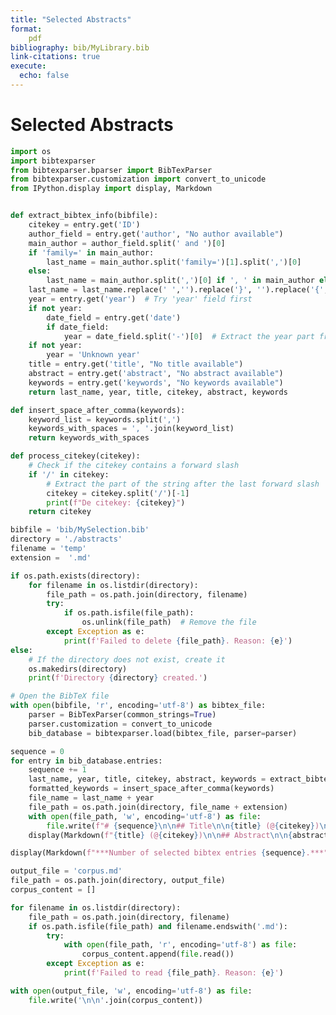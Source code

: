 ```yaml
---
title: "Selected Abstracts"
format:
    pdf
bibliography: bib/MyLibrary.bib
link-citations: true
execute:
  echo: false
---
```

# Selected Abstracts

<!-- excluded: conference paper
**WS1 A knowledge-intensive adaptive business process management framework
-->

```python
import os
import bibtexparser
from bibtexparser.bparser import BibTexParser
from bibtexparser.customization import convert_to_unicode
from IPython.display import display, Markdown


def extract_bibtex_info(bibfile):
    citekey = entry.get('ID')
    author_field = entry.get('author', "No author available")
    main_author = author_field.split(' and ')[0]
    if 'family=' in main_author:
        last_name = main_author.split('family=')[1].split(',')[0]
    else:
        last_name = main_author.split(',')[0] if ', ' in main_author else main_author    
    last_name = last_name.replace(' ','').replace('}', '').replace('{', '')
    year = entry.get('year')  # Try 'year' field first
    if not year:
        date_field = entry.get('date')
        if date_field:
            year = date_field.split('-')[0]  # Extract the year part from the date string
    if not year:
        year = 'Unknown year'
    title = entry.get('title', "No title available")
    abstract = entry.get('abstract', "No abstract available")
    keywords = entry.get('keywords', "No keywords available")
    return last_name, year, title, citekey, abstract, keywords

def insert_space_after_comma(keywords):
    keyword_list = keywords.split(',')
    keywords_with_spaces = ', '.join(keyword_list)
    return keywords_with_spaces

def process_citekey(citekey):
    # Check if the citekey contains a forward slash
    if '/' in citekey:
        # Extract the part of the string after the last forward slash
        citekey = citekey.split('/')[-1]
        print(f"De citekey: {citekey}")
    return citekey

bibfile = 'bib/MySelection.bib'
directory = './abstracts'
filename = 'temp'
extension =  '.md'

if os.path.exists(directory):
    for filename in os.listdir(directory):
        file_path = os.path.join(directory, filename)
        try:
            if os.path.isfile(file_path):
                os.unlink(file_path)  # Remove the file
        except Exception as e:
            print(f'Failed to delete {file_path}. Reason: {e}')
else:
    # If the directory does not exist, create it
    os.makedirs(directory)
    print(f'Directory {directory} created.')

# Open the BibTeX file
with open(bibfile, 'r', encoding='utf-8') as bibtex_file:
    parser = BibTexParser(common_strings=True)
    parser.customization = convert_to_unicode
    bib_database = bibtexparser.load(bibtex_file, parser=parser)

sequence = 0
for entry in bib_database.entries:
    sequence += 1
    last_name, year, title, citekey, abstract, keywords = extract_bibtex_info(bibfile)
    formatted_keywords = insert_space_after_comma(keywords)
    file_name = last_name + year
    file_path = os.path.join(directory, file_name + extension)
    with open(file_path, 'w', encoding='utf-8') as file:
        file.write(f"# {sequence}\n\n## Title\n\n{title} (@{citekey})\n\n## Abstract\n\n{abstract}\n\n## Keywords\n\n{formatted_keywords}\n\n## Reference")
    display(Markdown(f"{title} (@{citekey})\n\n## Abstract\n\n{abstract}\n\n## Keywords\n\n{formatted_keywords}\n\\newpage"))

display(Markdown(f"***Number of selected bibtex entries {sequence}.***"))

output_file = 'corpus.md'
file_path = os.path.join(directory, output_file)
corpus_content = []

for filename in os.listdir(directory):
    file_path = os.path.join(directory, filename)
    if os.path.isfile(file_path) and filename.endswith('.md'):
        try:
            with open(file_path, 'r', encoding='utf-8') as file:
                corpus_content.append(file.read())
        except Exception as e:
            print(f'Failed to read {file_path}. Reason: {e}')

with open(output_file, 'w', encoding='utf-8') as file:
    file.write('\n\n'.join(corpus_content))

```

<!-- excluded: conference paper
**WS8 Regulatory Instability, Business Process Management Technology, and BPM Skill Configurations (@DBLP:conf/bpm/LohmannM19)**

This paper investigates how firms configure their business process management efforts in different industries. We generate a business process management (BPM) skills taxonomy through the computational linguistic analysis of job ads from Monster.com . We apply the taxonomy to LinkedIn.com resumes of professionals employed at retailer Walmart, pharmaceutical company Pfizer, and investment bank Goldman Sachs. We find that Walmart and Pfizer distribute change- and operations-related BPM skills among the same roles whereas Goldman Sachs distributes both kinds of skills among more separate roles. This separation reflects a trilateral configuration where line managers and analysts focus on operational BPM tasks related to running processes while change-related tasks are covered by project managers. At Walmart and Pfizer the tasks of the BPM project manager are shared among managers and analysts, reflecting a bilateral configuration. Comparing each firm's **regulatory** environments and BPM technology capabilities, we conjecture that the organizational configuration pattern is influenced by a firm's ability to reliably automate business processes, since this affects how much attention line managers and analysts have to spend on monitoring processes and on reconciling issues and exceptions. This attention could otherwise be spent on regulatory-imposed process change efforts. This configural logic suggests a reconfiguration of BPM professionals towards a bilateral configuration when an organization transforms its business with digital technology, because the focus of such efforts includes process and decision automation.

**WS9 SEMPA - A Semantic Business Process Management Approach for the Planning of Process Models (@heinrichSEMPAAnsatzSemantischen2008)**

Full text article not accesible (wirtschaftsinformatick) & German

Currently process modeling is mostly done manually. Therefore, the initial design of process models as well as changes to process models which are frequently necessary to react to new market developments or new **regulations** are time-consuming tasks. In this paper we introduce SEMPA, an approach for the partly automatic planning of process models. Using ontologies to semantically describe actions - as envisioned in Semantic Business Process Management -, a process model for a specified problem setting can be created automatically. In comparison to existing planning algorithms our approach creates process models including control structures and is able to cope with complex and numerical input and output parameters of actions. The prototypical implementation as well as an example taken from the financial services domain illustrate the practical benefit of our approach.

excluded: conference paper
**WS11 The influence of BPM-supportive culture and individual process orientation on process conformance (@benraadInfluenceBPMsupportiveCulture2022)**

Purpose Organizations rely on their business processes to achieve their business objectives and ensure **compliance** with relevant laws and regulations. Hence, conformance to process specifications is essential to remain compliant. Various factors influence an organization's ability to operate in conformance to its process specifications. This study investigates the influence of business process management (BPM**-supportive culture and individual process orientation on process conformance. Design/methodology/approach A construct was created for perceived process conformance and two constructs were selected from literature to represent BPM-supportive culture and individual process orientation. A survey was conducted with 178 employees of a global enterprise, hypotheses were formulated, and a statistical model was constructed and validated. Findings Results pinpoint the key role of the BPM-supportive culture in influencing both individual process orientation and conformance. Individual process orientation is also found to have a significant influence on process conformance. The findings provide additional evidence for the significance of human-related aspects of BPM in achieving BPM success. Originality/value The contributions of this paper help better understand how soft factors of BPM contribute to employees' process conformance drawing on and relating concepts of BPM and organizational routines.

**WS13 The Biggest Business Process Management Problems of Our Time (@beerepootBiggestBusinessProcess2021)**

in additional? it doesn't mention cross organizational processes?

It may be tempting for researchers to stick to incremental extensions of their current work to plan future research activities. Yet there is also merit in realizing the grand challenges in one’s field. This paper presents an overview of the nine major research problems for the Business Process Management discipline. These challenges have been collected by an open call to the community, discussed and refined in a workshop setting, and described here in detail, including a motivation why these problems are worth investigating. This overview may serve the purpose of inspiring both novice and advanced scholars who are interested in the radical new ideas for the analysis, design, and management of work processes using information technology.

excluded: bookchapter and conference papers

**SD2 From policy implementation to business process management: Principles for creating flexibility and agility (@gongPolicyImplementationBusiness2012)**

Organizations are required to comply with changes in legislation and policy. Yet the implementation of new legislation is often expensive, can have long lead times and is prone to failure. The existing situation significantly constrains policy-making. To improve this, policy makers and policy executors are searching for ways to achieve higher levels of flexibility and agility in their business process management systems. Flexibility is the ability to react to changes and agility is the speed in responding to variety and change. Both flexibility and agility are multi-dimensional concepts.  
This paper presents principles for creating flexibility and agility when implementing new or revised policies into business processes. These principles include: 1) defining and using business services, 2) integrating and orchestrating business services through the use of events, 3) separating process, knowledge and resources and 4) implementing policy in an integrated manner. Business services are components encapsulating business functions and having clear responsibilities and accountabilities. The case study shows that these forms of flexibility and agility can help to implement policies more quickly and cost effectively. An organization's resources and level of flexibility and agility determines what laws can be implemented within a certain time. The improvement of flexibility and agility requires innovations on all levels: infrastructure, business process and organization. The level of flexibility and agility should always be measured by a combination of measures. We make plea for instruments assessing the impact of policies on organizations prior to implementation.

**SD4 Improving Telemedicine Processes Via BPM (@ilahiImprovingTelemedicineProcesses2013)**

BPM is an emerging theme that plays an important role in the global market of Business Processes. An efficient Management of Business Processes is able to ensure the requested development and competitiveness. A company which will be based on Business Process Management will provide a climate favoring the cooperation of its employees; they will be engaged in realizing well-defined tasks leading to an effective achievement of its objectives.  
Although telemedicine is an emerging successful field, it still suffers from problems of understanding, lack of techniques and legal texts and huge costs, and is still rarely used especially in Tunisia. Hence, the importance of process modeling and discovery of relevant technological means facilitating their use and automation. In this work, we designed, developed and tested a solution deploying Teleconsulting Process and remote diagnosis through a BPMS (Business Process Management System) that ensures their automation based on BPMN 2.0 models.

**12.arXiv1 Blockchains for Business Process Management - Challenges and Opportunities (@mendlingBlockchainsBusinessProcess2018)**

Why didn't this article show up in the arXiv search? Did it show up in WoS? "compliance" and "regulations" only in the full text.

-->